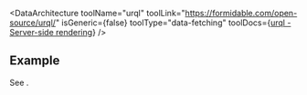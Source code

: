 
<DataArchitecture
  toolName="urql"
  toolLink="https://formidable.com/open-source/urql/"
  isGeneric={false}
  toolType="data-fetching"
  toolDocs={<a href="https://formidable.com/open-source/urql/docs/advanced/server-side-rendering/">urql - Server-side rendering</a>}
/>

## Example

See <GithubRepo repo="brillout/vike-with-urql" />.
